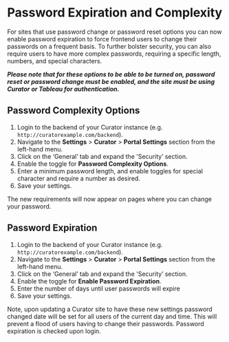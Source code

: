 # Password Expiration and Complexity

For sites that use password change or password reset options you can now enable password expiration to force
frontend users to change their passwords on a frequent basis. To further bolster security, you can also
require users to have more complex passwords, requiring a specific length, numbers, and special characters.

***Please note that for these options to be able to be turned on, password reset or password change must be
enabled, and the site must be using Curator or Tableau for authentication.***

## Password Complexity Options

1. Login to the backend of your Curator instance (e.g. `http://curatorexample.com/backend`).
2. Navigate to the **Settings** > **Curator** > **Portal Settings** section from the left-hand menu.
3. Click on the ‘General’ tab and expand the 'Security’ section.
4. Enable the toggle for **Password Complexity Options**.
5. Enter a minimum password length, and enable toggles for special character and require a number as desired.
6. Save your settings.

The new requirements will now appear on pages where you can change your password.

## Password Expiration

1. Login to the backend of your Curator instance (e.g. `http://curatorexample.com/backend`).
2. Navigate to the **Settings** > **Curator** > **Portal Settings** section from the left-hand menu.
3. Click on the ‘General’ tab and expand the 'Security’ section.
4. Enable the toggle for **Enable Password Expiration**.
5. Enter the number of days until user passwords will expire
6. Save your settings.

Note, upon updating a Curator site to have these new settings password changed date will be set for all users
of the current day and time. This will prevent a flood of users having to change their passwords. Password
expiration is checked upon login.
